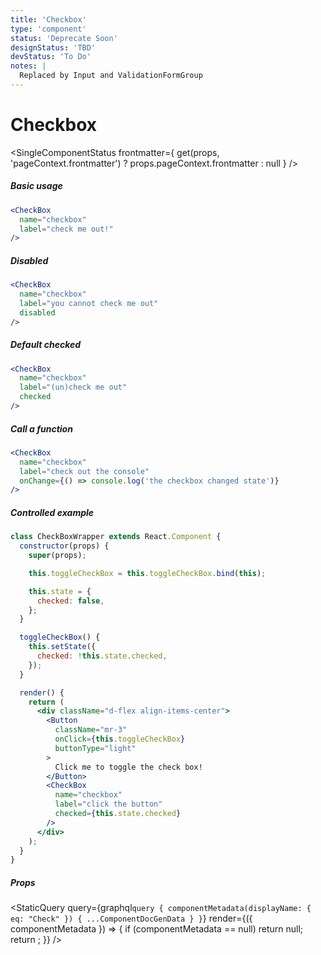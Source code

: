 ```yaml
---
title: 'Checkbox'
type: 'component'
status: 'Deprecate Soon'
designStatus: 'TBD'
devStatus: 'To Do'
notes: |
  Replaced by Input and ValidationFormGroup
---
```



# Checkbox

<SingleComponentStatus
  frontmatter={
    get(props, 'pageContext.frontmatter') ? props.pageContext.frontmatter : null
  }
/>

##### Basic usage

```jsx live
<CheckBox
  name="checkbox"
  label="check me out!"
/>
```

##### Disabled

```jsx live
<CheckBox
  name="checkbox"
  label="you cannot check me out"
  disabled
/>
```

##### Default checked

```jsx live
<CheckBox
  name="checkbox"
  label="(un)check me out"
  checked
/>
```

##### Call a function

```jsx live
<CheckBox
  name="checkbox"
  label="check out the console"
  onChange={() => console.log('the checkbox changed state')}
/>
```

##### Controlled example

```jsx live
class CheckBoxWrapper extends React.Component {
  constructor(props) {
    super(props);

    this.toggleCheckBox = this.toggleCheckBox.bind(this);

    this.state = {
      checked: false,
    };
  }

  toggleCheckBox() {
    this.setState({
      checked: !this.state.checked,
    });
  }

  render() {
    return (
      <div className="d-flex align-items-center">
        <Button
          className="mr-3"
          onClick={this.toggleCheckBox}
          buttonType="light"
        >
          Click me to toggle the check box!
        </Button>
        <CheckBox
          name="checkbox"
          label="click the button"
          checked={this.state.checked}
        />
      </div>
    );
  }
}
```

##### Props

<StaticQuery
  query={graphql`
    query {
      componentMetadata(displayName: { eq: "Check" }) {
        ...ComponentDocGenData
      }
    }
  `}
  render={({ componentMetadata }) => {
    if (componentMetadata == null) return null;
    return <PropsTable propMetaData={componentMetadata.props} />;
  }}
/>
